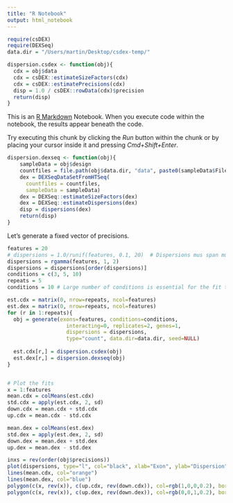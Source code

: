 ```yaml
---
title: "R Notebook"
output: html_notebook
---
```





```r
require(csDEX)
require(DEXSeq)
data.dir = "/Users/martin/Desktop/csdex-temp/"
```


```r
dispersion.csdex <- function(obj){
  cdx = obj$data
  cdx = csDEX::estimateSizeFactors(cdx)
  cdx = csDEX::estimatePrecisions(cdx)
  disp = 1.0 / csDEX::rowData(cdx)$precision
  return(disp)
}
```

This is an [R Markdown](http://rmarkdown.rstudio.com) Notebook. When you execute code within the notebook, the results appear beneath the code. 

Try executing this chunk by clicking the *Run* button within the chunk or by placing your cursor inside it and pressing *Cmd+Shift+Enter*. 


```r
dispersion.dexseq <- function(obj){
    sampleData = obj$design
    countfiles = file.path(obj$data.dir, "data", paste0(sampleData$File.accession, ".txt"))
    dex = DEXSeqDataSetFromHTSeq(
      countfiles = countfiles,
      sampleData = sampleData)
    dex = DEXSeq::estimateSizeFactors(dex)
    dex = DEXSeq::estimateDispersions(dex)
    disp = dispersions(dex)
    return(disp)
}
```


Let's generate a fixed vector of precisions.

```r
features = 20
# dispersions = 1.0/runif(features, 0.1, 20)  # Dispersions mus span multiple orders of magnitude
dispersions = rgamma(features, 1, 2)
dispersions = dispersions[order(dispersions)]
conditions = c(3, 5, 10)
repeats = 5
conditions = 10 # Large number of conditions is essential for the fit to work

est.cdx = matrix(0, nrow=repeats, ncol=features)
est.dex = matrix(0, nrow=repeats, ncol=features)
for (r in 1:repeats){
  obj = generate(exons=features, conditions=conditions, 
                   interacting=0, replicates=2, genes=1, 
                   dispersions = dispersions,
                   type="count", data.dir=data.dir, seed=NULL)
  
  est.cdx[r,] = dispersion.csdex(obj)
  est.dex[r,] = dispersion.dexseq(obj)
}


# Plot the fits
x = 1:features
mean.cdx = colMeans(est.cdx)
std.cdx = apply(est.cdx, 2, sd)
down.cdx = mean.cdx + std.cdx
up.cdx = mean.cdx - std.cdx

mean.dex = colMeans(est.dex)
std.dex = apply(est.dex, 2, sd)
down.dex = mean.dex + std.dex
up.dex = mean.dex - std.dex

inxs = rev(order(obj$precisions))
plot(dispersions, type="l", col="black", xlab="Exon", ylab="Dispersion")
lines(mean.cdx, col="orange")
lines(mean.dex, col="blue")
polygon(c(x, rev(x)), c(up.cdx, rev(down.cdx)), col=rgb(1,0,0,0.2), border=NA)
polygon(c(x, rev(x)), c(up.dex, rev(down.dex)), col=rgb(0,0,1,0.2), border=NA)
```

